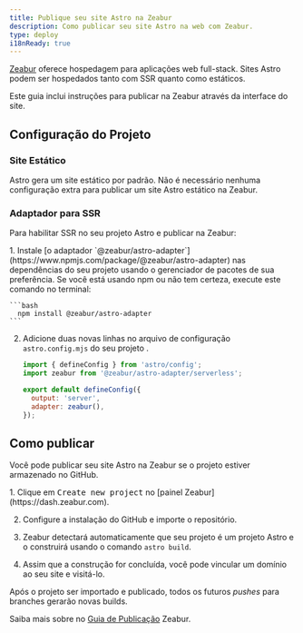 ```yaml
---
title: Publique seu site Astro na Zeabur
description: Como publicar seu site Astro na web com Zeabur.
type: deploy
i18nReady: true
---
```


[Zeabur](https://zeabur.com) oferece hospedagem para aplicações web full-stack. Sites Astro podem ser hospedados tanto com SSR quanto como estáticos.

Este guia inclui instruções para publicar na Zeabur através da interface do site.

## Configuração do Projeto

### Site Estático

Astro gera um site estático por padrão. Não é necessário nenhuma configuração extra para publicar um site Astro estático na Zeabur.

### Adaptador para SSR

Para habilitar SSR no seu projeto Astro e publicar na Zeabur:

<Steps>
1. Instale [o adaptador `@zeabur/astro-adapter`](https://www.npmjs.com/package/@zeabur/astro-adapter) nas dependências do seu projeto usando o gerenciador de pacotes de sua preferência. Se você está usando npm ou não tem certeza, execute este comando no terminal:

    ```bash
      npm install @zeabur/astro-adapter
    ```

2. Adicione duas novas linhas no arquivo de configuração `astro.config.mjs` do seu projeto .

    ```js title="astro.config.mjs" ins={2, 5-6}
    import { defineConfig } from 'astro/config';
    import zeabur from '@zeabur/astro-adapter/serverless';

    export default defineConfig({
      output: 'server',
      adapter: zeabur(),
    });
    ```
</Steps>

## Como publicar

Você pode publicar seu site Astro na Zeabur se o projeto estiver armazenado no GitHub.

<Steps>
1. Clique em <kbd>Create new project</kbd> no [painel Zeabur](https://dash.zeabur.com).

2. Configure a instalação do GitHub e importe o repositório.

3. Zeabur detectará automaticamente que seu projeto é um projeto Astro e o construirá usando o comando `astro build`.

4. Assim que a construção for concluída, você pode vincular um domínio ao seu site e visitá-lo.
</Steps>

Após o projeto ser importado e publicado, todos os futuros _pushes_ para branches gerarão novas builds.

Saiba mais sobre no [Guia de Publicação](https://zeabur.com/docs/get-started/) Zeabur.
